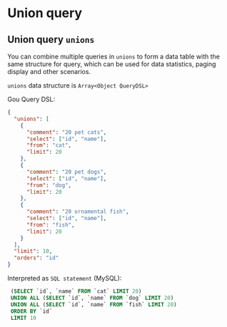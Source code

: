 # Union query

## Union query `unions`

You can combine multiple queries in `unions` to form a data table with the same structure for query, which can be used for data statistics, paging display and other scenarios.

`unions` data structure is `Array<Object QueryDSL>`

Gou Query DSL:

```json
{
  "unions": [
    {
      "comment": "20 pet cats",
      "select": ["id", "name"],
      "from": "cat",
      "limit": 20
    },
    {
      "comment": "20 pet dogs",
      "select": ["id", "name"],
      "from": "dog",
      "limit": 20
    },
    {
      "comment": "20 ornamental fish",
      "select": ["id", "name"],
      "from": "fish",
      "limit": 20
    }
  ],
  "limit": 10,
  "orders": "id"
}
```

Interpreted as `SQL statement` (MySQL):

```sql
 (SELECT `id`, `name` FROM `cat` LIMIT 20)
 UNION ALL (SELECT `id`, `name` FROM `dog` LIMIT 20)
 UNION ALL (SELECT `id`, `name` FROM `fish` LIMIT 20)
 ORDER BY `id`
 LIMIT 10
```

<Div style={{ display: "flex", justifyContent: "space-between" }}>
  <Link type="prev" title="Subqueries" link="Manual/QueryDSL/Subqueries"></Link>
  <Link
    type="next"
    title="Field Expression"
    link="Manual/QueryDSL/Field Expression"
  ></Link>
</Div>
